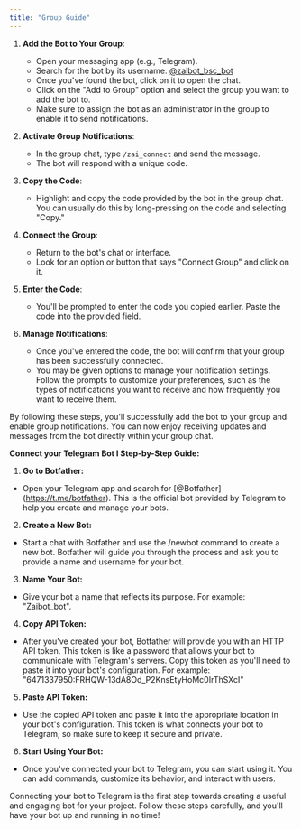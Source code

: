 ```yaml
---
title: "Group Guide"
---
```


1. **Add the Bot to Your Group**:

   - Open your messaging app (e.g., Telegram).
   - Search for the bot by its username. [@zaibot_bsc_bot](https://t.me/zaibot_bsc_bot)
   - Once you've found the bot, click on it to open the chat.
   - Click on the "Add to Group" option and select the group you want to add the bot to.
   - Make sure to assign the bot as an administrator in the group to enable it to send notifications.

2. **Activate Group Notifications**:

   - In the group chat, type `/zai_connect` and send the message.
   - The bot will respond with a unique code.

3. **Copy the Code**:

   - Highlight and copy the code provided by the bot in the group chat. You can usually do this by long-pressing on the code and selecting "Copy."

4. **Connect the Group**:

   - Return to the bot's chat or interface.
   - Look for an option or button that says "Connect Group" and click on it.

5. **Enter the Code**:

   - You'll be prompted to enter the code you copied earlier. Paste the code into the provided field.

6. **Manage Notifications**:
   - Once you've entered the code, the bot will confirm that your group has been successfully connected.
   - You may be given options to manage your notification settings. Follow the prompts to customize your preferences, such as the types of notifications you want to receive and how frequently you want to receive them.

By following these steps, you'll successfully add the bot to your group and enable group notifications. You can now enjoy receiving updates and messages from the bot directly within your group chat.

**Connect your Telegram Bot I Step-by-Step Guide:**

1. **Go to Botfather:** 
- Open your Telegram app and search for [@Botfather] (https://t.me/botfather). This is the official bot provided by Telegram to help you create and manage your bots.

2. **Create a New Bot:**
- Start a chat with Botfather and use the /newbot command to create a new bot. Botfather will guide you through the process and ask you to provide a name and username for your bot.

3. **Name Your Bot:**
- Give your bot a name that reflects its purpose. For example: "Zaibot_bot".

4. **Copy API Token:**
- After you've created your bot, Botfather will provide you with an HTTP API token. This token is like a password that allows your bot to communicate with Telegram's servers. Copy this token as you'll need to paste it into your bot's configuration. For example: "6471337950:FRHQW-13dA8Od_P2KnsEtyHoMc0IrThSXcI"

5. **Paste API Token:**
- Use the copied API token and paste it into the appropriate location in your bot's configuration. This token is what connects your bot to Telegram, so make sure to keep it secure and private.

6. **Start Using Your Bot:** 
- Once you've connected your bot to Telegram, you can start using it. You can add commands, customize its behavior, and interact with users.

Connecting your bot to Telegram is the first step towards creating a useful and engaging bot for your project. Follow these steps carefully, and you'll have your bot up and running in no time!
